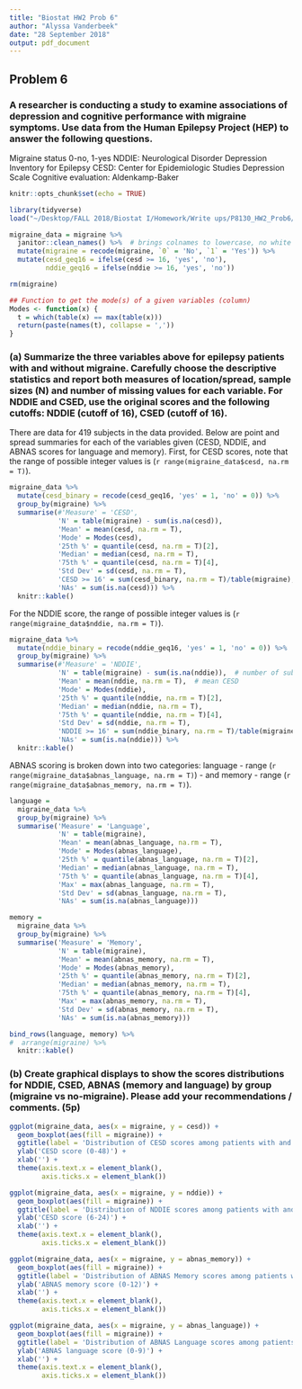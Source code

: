 ```yaml
---
title: "Biostat HW2 Prob 6"
author: "Alyssa Vanderbeek"
date: "28 September 2018"
output: pdf_document
---
```


## Problem 6

### A researcher is conducting a study to examine associations of depression and cognitive performance with migraine symptoms. Use data from the Human Epilepsy Project (HEP) to answer the following questions.

Migraine status 0-no, 1-yes
NDDIE: Neurological Disorder Depression Inventory for Epilepsy
CESD: Center for Epidemiologic Studies Depression Scale
Cognitive evaluation: Aldenkamp-Baker

```r
knitr::opts_chunk$set(echo = TRUE)

library(tidyverse)
load("~/Desktop/FALL 2018/Biostat I/Homework/Write ups/P8130_HW2_Prob6/migraine.RData")

migraine_data = migraine %>%
  janitor::clean_names() %>%  # brings colnames to lowercase, no white space
  mutate(migraine = recode(migraine, `0` = 'No', `1` = 'Yes')) %>% 
  mutate(cesd_geq16 = ifelse(cesd >= 16, 'yes', 'no'),
         nddie_geq16 = ifelse(nddie >= 16, 'yes', 'no'))

rm(migraine)
```

```r
## Function to get the mode(s) of a given variables (column)
Modes <- function(x) {
  t = which(table(x) == max(table(x)))
  return(paste(names(t), collapse = ','))
}
```


### (a) Summarize the three variables above for epilepsy patients with and without migraine. Carefully choose the descriptive statistics and report both measures of location/spread, sample sizes (N) and number of missing values for each variable. For NDDIE and CSED, use the original scores and the following cutoffs: NDDIE (cutoff of 16), CSED (cutoff of 16). 

There are data for 419 subjects in the data provided. Below are point and spread summaries for each of the variables given (CESD, NDDIE, and ABNAS scores for language and memory). First, for CESD scores, note that the range of possible integer values is (`r range(migraine_data$cesd, na.rm = T)`). 

```r
migraine_data %>%
  mutate(cesd_binary = recode(cesd_geq16, 'yes' = 1, 'no' = 0)) %>%
  group_by(migraine) %>%
  summarise(#'Measure' = 'CESD',
            'N' = table(migraine) - sum(is.na(cesd)),  
            'Mean' = mean(cesd, na.rm = T),  
            'Mode' = Modes(cesd),
            '25th %' = quantile(cesd, na.rm = T)[2],
            'Median' = median(cesd, na.rm = T),
            '75th %' = quantile(cesd, na.rm = T)[4],
            'Std Dev' = sd(cesd, na.rm = T),
            'CESD >= 16' = sum(cesd_binary, na.rm = T)/table(migraine),
            'NAs' = sum(is.na(cesd))) %>%
  knitr::kable()
```


For the NDDIE score, the range of possible integer values is (`r range(migraine_data$nddie, na.rm = T)`).

```r
migraine_data %>%
  mutate(nddie_binary = recode(nddie_geq16, 'yes' = 1, 'no' = 0)) %>%
  group_by(migraine) %>%
  summarise(#'Measure' = 'NDDIE',
            'N' = table(migraine) - sum(is.na(nddie)),  # number of subjects per group
            'Mean' = mean(nddie, na.rm = T),  # mean CESD  
            'Mode' = Modes(nddie),
            '25th %' = quantile(nddie, na.rm = T)[2],
            'Median' = median(nddie, na.rm = T),
            '75th %' = quantile(nddie, na.rm = T)[4],
            'Std Dev' = sd(nddie, na.rm = T),
            'NDDIE >= 16' = sum(nddie_binary, na.rm = T)/table(migraine),
            'NAs' = sum(is.na(nddie))) %>%
  knitr::kable()
```

ABNAS scoring is broken down into two categories: language - range (`r  range(migraine_data$abnas_language, na.rm = T)`) - and memory - range (`r range(migraine_data$abnas_memory, na.rm = T)`). 

```r

language = 
  migraine_data %>%
  group_by(migraine) %>%
  summarise('Measure' = 'Language',
            'N' = table(migraine),  
            'Mean' = mean(abnas_language, na.rm = T),  
            'Mode' = Modes(abnas_language), 
            '25th %' = quantile(abnas_language, na.rm = T)[2],
            'Median' = median(abnas_language, na.rm = T),
            '75th %' = quantile(abnas_language, na.rm = T)[4],
            'Max' = max(abnas_language, na.rm = T),
            'Std Dev' = sd(abnas_language, na.rm = T),
            'NAs' = sum(is.na(abnas_language))) 

memory = 
  migraine_data %>%
  group_by(migraine) %>%
  summarise('Measure' = 'Memory',
            'N' = table(migraine),  
            'Mean' = mean(abnas_memory, na.rm = T),   
            'Mode' = Modes(abnas_memory),
            '25th %' = quantile(abnas_memory, na.rm = T)[2],
            'Median' = median(abnas_memory, na.rm = T),
            '75th %' = quantile(abnas_memory, na.rm = T)[4],
            'Max' = max(abnas_memory, na.rm = T),
            'Std Dev' = sd(abnas_memory, na.rm = T),
            'NAs' = sum(is.na(abnas_memory))) 

bind_rows(language, memory) %>%
#  arrange(migraine) %>%
  knitr::kable()
```




### (b) Create graphical displays to show the scores distributions for NDDIE, CSED, ABNAS (memory and language) by group (migraine vs no-migraine). Please add your recommendations / comments. (5p)



```r
ggplot(migraine_data, aes(x = migraine, y = cesd)) +
  geom_boxplot(aes(fill = migraine)) +
  ggtitle(label = 'Distribution of CESD scores among patients with and without migraine') +
  ylab('CESD score (0-48)') +
  xlab('') +
  theme(axis.text.x = element_blank(),
        axis.ticks.x = element_blank())

ggplot(migraine_data, aes(x = migraine, y = nddie)) +
  geom_boxplot(aes(fill = migraine)) +
  ggtitle(label = 'Distribution of NDDIE scores among patients with and without migraine') +
  ylab('CESD score (6-24)') +
  xlab('') +
  theme(axis.text.x = element_blank(),
        axis.ticks.x = element_blank())

ggplot(migraine_data, aes(x = migraine, y = abnas_memory)) +
  geom_boxplot(aes(fill = migraine)) +
  ggtitle(label = 'Distribution of ABNAS Memory scores among patients with and without migraine') +
  ylab('ABNAS memory score (0-12)') +
  xlab('') +
  theme(axis.text.x = element_blank(),
        axis.ticks.x = element_blank())

ggplot(migraine_data, aes(x = migraine, y = abnas_language)) +
  geom_boxplot(aes(fill = migraine)) +
  ggtitle(label = 'Distribution of ABNAS Language scores among patients with and without migraine') +
  ylab('ABNAS language score (0-9)') +
  xlab('') +
  theme(axis.text.x = element_blank(),
        axis.ticks.x = element_blank())
```

